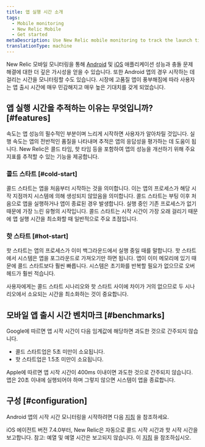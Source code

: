```yaml
---
title: 앱 실행 시간 소개
tags:
  - Mobile monitoring
  - New Relic Mobile
  - Get started
metaDescription: Use New Relic mobile monitoring to track the launch time for Android apps
translationType: machine
---
```


New Relic 모바일 모니터링을 통해 [Android](/docs/mobile-monitoring/new-relic-mobile-android/get-started/introduction-new-relic-mobile-android) 및 [iOS](/docs/mobile-monitoring/new-relic-mobile-ios/get-started/introduction-new-relic-mobile-ios) 애플리케이션 성능과 충돌 문제 해결에 대한 더 깊은 가시성을 얻을 수 있습니다. 또한 Android 앱의 경우 시작하는 데 걸리는 시간을 모니터링할 수도 있습니다. 시장에 고품질 앱이 풍부해짐에 따라 사용자는 앱 출시 시간에 매우 민감해지고 매우 높은 기대치를 갖게 되었습니다.

## 앱 실행 시간을 추적하는 이유는 무엇입니까? [#features]

속도는 앱 성능의 필수적인 부분이며 느리게 시작하면 사용자가 알아차릴 것입니다. 실행 속도는 앱의 전반적인 품질을 나타내며 추적은 앱의 응답성을 평가하는 데 도움이 됩니다. New Relic은 콜드 타임, 핫 타임 등을 포함하여 앱의 성능을 개선하기 위해 주요 지표를 추적할 수 있는 기능을 제공합니다.

### 콜드 스타트 [#cold-start]

콜드 스타트는 앱을 처음부터 시작하는 것을 의미합니다. 이는 앱의 프로세스가 해당 시작 지점까지 시스템에 의해 생성되지 않았음을 의미합니다. 콜드 스타트는 부팅 이후 처음으로 앱을 실행하거나 앱이 종료된 경우 발생합니다. 실행 중인 기존 프로세스가 없기 때문에 가장 느린 유형의 시작입니다. 콜드 스타트는 시작 시간이 가장 오래 걸리기 때문에 앱 실행 시간을 최소화할 때 일반적으로 주요 초점입니다.

### 핫 스타트 [#hot-start]

핫 스타트는 앱의 프로세스가 이미 백그라운드에서 실행 중일 때를 말합니다. 핫 스타트에서 시스템은 앱을 포그라운드로 가져오기만 하면 됩니다. 앱이 이미 메모리에 있기 때문에 콜드 스타트보다 훨씬 빠릅니다. 시스템은 초기화를 반복할 필요가 없으므로 오버헤드가 훨씬 적습니다.

사용자에게는 콜드 스타트 시나리오와 핫 스타트 사이에 차이가 거의 없으므로 두 시나리오에서 소요되는 시간을 최소화하는 것이 중요합니다.

## 모바일 앱 출시 시간 벤치마크 [#benchmarks]

Google에 따르면 앱 시작 시간이 다음 임계값에 해당하면 과도한 것으로 간주되지 않습니다.

* 콜드 스타트업은 5초 미만이 소요됩니다.
* 핫 스타트업은 1.5초 미만이 소요됩니다.

Apple에 따르면 앱 시작 시간이 400ms 이내이면 과도한 것으로 간주되지 않습니다. 앱은 20초 이내에 실행되어야 하며 그렇지 않으면 시스템이 앱을 종료합니다.

## 구성 [#configuration]

Android 앱의 시작 시간 모니터링을 시작하려면 다음 [지침](/docs/mobile-monitoring/new-relic-mobile-android/install-configure/configure-app-launch-time-android-apps) 을 참조하세요.

iOS 에이전트 버전 7.4.0부터, New Relic은 자동으로 콜드 시작 시간과 핫 시작 시간을 보고합니다. 참고: 예열 및 예열 시간은 보고되지 않습니다. 이 [지침](/docs/mobile-monitoring/new-relic-mobile-ios/configuration/app-launch-times-ios-apps) 을 참조하십시오.